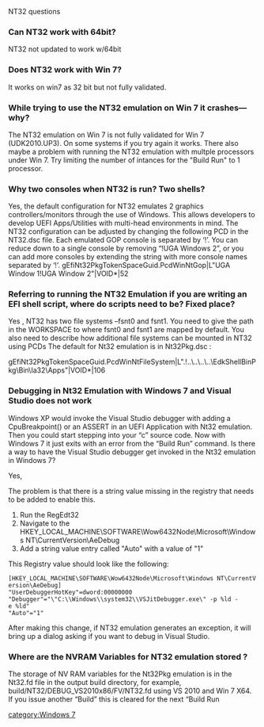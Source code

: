 NT32 questions

===Can NT32 work with 64bit?===
NT32 not updated to work w/64bit

===Does NT32 work with Win 7?===
It works on win7 as 32 bit but not fully validated.


===While trying to use the NT32 emulation on Win 7 it crashes—why?===
The NT32 emulation on Win 7 is not fully validated for Win 7 (UDK2010.UP3).  On some systems if you try again it works. There also maybe a problem with running the NT32 emulation with multple processors under Win 7.  Try limiting the number of intances for the "Build Run" to 1 processor.  

===Why two consoles when NT32 is run? Two shells?=== 
Yes, the default configuration for NT32 emulates 2 graphics controllers/monitors through the use of Windows. This allows developers to develop UEFI Apps/Utilities with multi-head environments in mind.  The NT32 configuration can be adjusted by changing the following PCD in the NT32.dsc file.  Each emulated GOP console is separated by ‘!’. You can reduce down to a single console by removing “!UGA Windows 2”, or you can add more consoles by extending the string with more console names separated by ‘!’. gEfiNt32PkgTokenSpaceGuid.PcdWinNtGop|L"UGA Window 1!UGA Window 2"|VOID*|52


===Referring to running the NT32 Emulation if you are writing an EFI shell script, where do scripts need to be? Fixed place?=== 
Yes , NT32 has two file systems –fsnt0 and fsnt1.  You need to give the path in the WORKSPACE to where fsnt0 and fsnt1 are mapped by default.  You also need to describe how additional file systems can be mounted in NT32 using PCDs   The default for Nt32 emulation is in Nt32Pkg.dsc :

gEfiNt32PkgTokenSpaceGuid.PcdWinNtFileSystem|L".!..\..\..\..\EdkShellBinPkg\Bin\Ia32\Apps"|VOID*|106



=== Debugging in Nt32 Emulation with Windows 7 and Visual Studio does not work ===


Windows XP would invoke the Visual Studio debugger with adding a CpuBreakpoint() or  an ASSERT in an UEFI Application with Nt32 emulation.
Then you could start stepping into your “c” source code. Now with Windows 7 it just exits with an error from the “Build Run” command.
Is there a way to have the Visual Studio debugger get invoked in the Nt32 emulation in Windows 7?

Yes,

The problem is that there is a string value missing in the registry that needs to be added to enable this.
# Run the RegEdt32
# Navigate to the HKEY_LOCAL_MACHINE\SOFTWARE\Wow6432Node\Microsoft\Windows NT\CurrentVersion\AeDebug
# Add a string value entry called "Auto" with a value of "1"

This Registry value should look like the following:

 [HKEY_LOCAL_MACHINE\SOFTWARE\Wow6432Node\Microsoft\Windows NT\CurrentVersion\AeDebug]
 "UserDebuggerHotKey"=dword:00000000
 "Debugger"="\"C:\\Windows\\system32\\VSJitDebugger.exe\" -p %ld -e %ld"
 "Auto"="1"

After making this change, if NT32 emulation generates an exception, it will bring up a dialog asking if you want to debug in Visual Studio.

=== Where are the NVRAM Variables for NT32 emulation stored ? ===

The storage of NV RAM variables for the Nt32Pkg emulation is in the Nt32.fd file in the output build directory, for example, build/NT32/DEBUG_VS2010x86/FV/NT32.fd using VS 2010 and Win 7 X64.   If you issue another “Build” this is cleared for the next “Build Run


<!-- [[category:FAQ]] -->
<!-- [[category:EDKII]] -->
<!-- [[category:NT32]] -->
[[category:Windows 7]]
